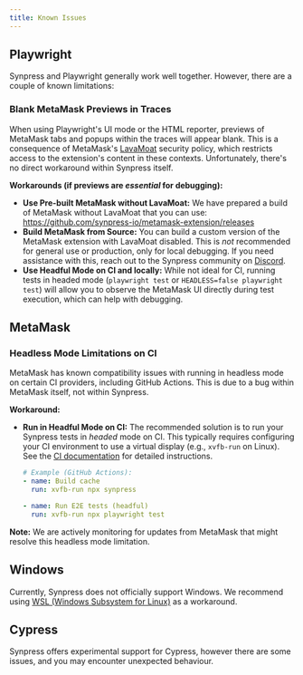 ```yaml
---
title: Known Issues
---
```


## Playwright

Synpress and Playwright generally work well together. However, there are a couple of known limitations:

### Blank MetaMask Previews in Traces

When using Playwright's UI mode or the HTML reporter, previews of MetaMask tabs and popups within the traces will appear blank. This is a consequence of MetaMask's [LavaMoat](https://github.com/LavaMoat/LavaMoat) security policy, which restricts access to the extension's content in these contexts.  Unfortunately, there's no direct workaround within Synpress itself.

**Workarounds (if previews are *essential* for debugging):**

*   **Use Pre-built MetaMask without LavaMoat:** We have prepared a build of MetaMask without LavaMoat that you can use: https://github.com/synpress-io/metamask-extension/releases
*   **Build MetaMask from Source:** You can build a custom version of the MetaMask extension with LavaMoat disabled.  This is *not* recommended for general use or production, only for local debugging.  If you need assistance with this, reach out to the Synpress community on [Discord](https://discord.gg/XhZKSRGtWc).
*   **Use Headful Mode on CI and locally:** While not ideal for CI, running tests in headed mode (`playwright test` or `HEADLESS=false playwright test`) will allow you to observe the MetaMask UI directly during test execution, which can help with debugging.

## MetaMask

### Headless Mode Limitations on CI

MetaMask has known compatibility issues with running in headless mode on certain CI providers, including GitHub Actions. This is due to a bug within MetaMask itself, not within Synpress.

**Workaround:**

*   **Run in Headful Mode on CI:** The recommended solution is to run your Synpress tests in *headed* mode on CI. This typically requires configuring your CI environment to use a virtual display (e.g., `xvfb-run` on Linux). See the [CI documentation](/docs/guides/ci.md) for detailed instructions.

    ```yaml
    # Example (GitHub Actions):
    - name: Build cache
      run: xvfb-run npx synpress

    - name: Run E2E tests (headful)
      run: xvfb-run npx playwright test
    ```

**Note:** We are actively monitoring for updates from MetaMask that might resolve this headless mode limitation.

## Windows

Currently, Synpress does not officially support Windows. We recommend using [WSL (Windows Subsystem for Linux)](https://learn.microsoft.com/en-us/windows/wsl/install) as a workaround.

## Cypress
Synpress offers experimental support for Cypress, however there are some issues, and you may encounter unexpected behaviour.
